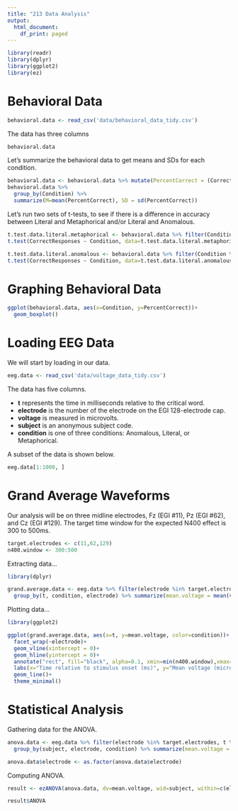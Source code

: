 ```yaml
---
title: "213 Data Analysis"
output:
  html_document:
    df_print: paged
---
```


```r
library(readr)
library(dplyr)
library(ggplot2)
library(ez)
```

# Behavioral Data

```r
behavioral.data <- read_csv('data/behavioral_data_tidy.csv')
```

The data has three columns

```r
behavioral.data
```

Let's summarize the behavioral data to get means and SDs for each condition.

```r
behavioral.data <- behavioral.data %>% mutate(PercentCorrect = (CorrectResponses / 29)*100)
behavioral.data %>% 
  group_by(Condition) %>% 
  summarize(M=mean(PercentCorrect), SD = sd(PercentCorrect))
```

Let's run two sets of t-tests, to see if there is a difference in accuracy between Literal and Metaphorical and/or Literal and Anomalous.

```r
t.test.data.literal.metaphorical <- behavioral.data %>% filter(Condition %in% c('Literal', 'Metaphorical'))
t.test(CorrectResponses ~ Condition, data=t.test.data.literal.metaphorical, paired=T)
```

```r
t.test.data.literal.anomalous <- behavioral.data %>% filter(Condition %in% c('Literal', 'Anomalous'))
t.test(CorrectResponses ~ Condition, data=t.test.data.literal.anomalous, paired=T)
```

# Graphing Behavioral Data

```r
ggplot(behavioral.data, aes(x=Condition, y=PercentCorrect))+
  geom_boxplot()
```

# Loading EEG Data

We will start by loading in our data.

```r
eeg.data <- read_csv('data/voltage_data_tidy.csv')
```

The data has five columns. 

* **t** represents the time in milliseconds relative to the critical word.
* **electrode** is the number of the electrode on the EGI 128-electrode cap.
* **voltage** is measured in microvolts.
* **subject** is an anonymous subject code.
* **condition** is one of three conditions: Anomalous, Literal, or Metaphorical.

A subset of the data is shown below.

```r
eeg.data[1:1000, ]
```

# Grand Average Waveforms

Our analysis will be on three midline electrodes, Fz (EGI #11), Pz (EGI #62), and Cz (EGI #129). The target time window for the expected N400 effect is 300 to 500ms.

```r
target.electrodes <- c(11,62,129)
n400.window <- 300:500
```

Extracting data...

```r
library(dplyr)

grand.average.data <- eeg.data %>% filter(electrode %in% target.electrodes) %>% 
  group_by(t, condition, electrode) %>% summarize(mean.voltage = mean(voltage))
```

Plotting data...

```r
library(ggplot2)

ggplot(grand.average.data, aes(x=t, y=mean.voltage, color=condition))+
  facet_wrap(~electrode)+
  geom_vline(xintercept = 0)+
  geom_hline(yintercept = 0)+
  annotate("rect", fill="black", alpha=0.1, xmin=min(n400.window),xmax=max(n400.window), ymin=-5, ymax=5)+
  labs(x="Time relative to stimulus onset (ms)", y="Mean voltage (microvolts)")+
  geom_line()+
  theme_minimal()
```


# Statistical Analysis

Gathering data for the ANOVA.

```r

anova.data <- eeg.data %>% filter(electrode %in% target.electrodes, t %in% n400.window) %>%
  group_by(subject, electrode, condition) %>% summarize(mean.voltage = mean(voltage))

anova.data$electrode <- as.factor(anova.data$electrode)

```

Computing ANOVA.

```r
result <- ezANOVA(anova.data, dv=mean.voltage, wid=subject, within=c(electrode, condition))

result$ANOVA
```